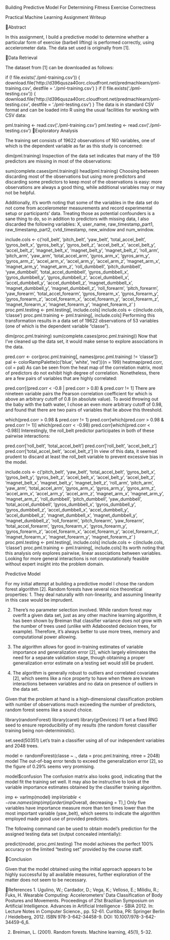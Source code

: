 Building Predictive Model For Determining Fitness Exercise Correctness

 Practical Machine Learning Assignment Writeup

 Abstract

In this assignment, I build a predictive model to determine whether a particular form of exercise (barbell lifting) is performed correctly, using accelerometer data. The data set used is originally from [1].

 Data Retrieval

The dataset from [1] can be downloaded as follows:

if (! file.exists('./pml-training.csv')) {
    download.file('http://d396qusza40orc.cloudfront.net/predmachlearn/pml-training.csv', destfile = './pml-training.csv')
}
if (! file.exists('./pml-testing.csv')) {
    download.file('http://d396qusza40orc.cloudfront.net/predmachlearn/pml-testing.csv', destfile = './pml-testing.csv')
}
The data is in standard CSV format and can be loaded into R using the usual facilities for working with CSV data:

pml.training <- read.csv('./pml-training.csv')
pml.testing <- read.csv('./pml-testing.csv')
 Exploratory Analysis

The training set consists of 19622 observations of 160 variables, one of which is the dependent variable as far as this study is concerned:

dim(pml.training)
Inspection of the data set indicates that many of the 159 predictors are missing in most of the observations:

sum(complete.cases(pml.training))
head(pml.training)
Choosing between discarding most of the observations but using more predictors and discarding some predictors to keep most of the observations is easy: more observations are always a good thing, while additional variables may or may not be helpful.

Additionally, it's worth noting that some of the variables in the data set do not come from accelerometer measurements and record experimental setup or participants' data. Treating those as potential confounders is a sane thing to do, so in addition to predictors with missing data, I also discarded the following variables: X, user_name, raw_timestamp_part1, raw_timestamp_part2, cvtd_timestamp, new_window and num_window.

include.cols <- c('roll_belt', 'pitch_belt', 'yaw_belt', 'total_accel_belt',
                  'gyros_belt_x', 'gyros_belt_y', 'gyros_belt_z',
                  'accel_belt_x', 'accel_belt_y', 'accel_belt_z',
                  'magnet_belt_x', 'magnet_belt_y', 'magnet_belt_z',
                  'roll_arm', 'pitch_arm', 'yaw_arm', 'total_accel_arm',
                  'gyros_arm_x', 'gyros_arm_y', 'gyros_arm_z',
                  'accel_arm_x', 'accel_arm_y', 'accel_arm_z',
                  'magnet_arm_x', 'magnet_arm_y', 'magnet_arm_z',
                  'roll_dumbbell', 'pitch_dumbbell', 'yaw_dumbbell', 'total_accel_dumbbell',
                  'gyros_dumbbell_x', 'gyros_dumbbell_y', 'gyros_dumbbell_z',
                  'accel_dumbbell_x', 'accel_dumbbell_y', 'accel_dumbbell_z',
                  'magnet_dumbbell_x', 'magnet_dumbbell_y', 'magnet_dumbbell_z',
                  'roll_forearm', 'pitch_forearm', 'yaw_forearm', 'total_accel_forearm',
                  'gyros_forearm_x', 'gyros_forearm_y', 'gyros_forearm_z',
                  'accel_forearm_x', 'accel_forearm_y', 'accel_forearm_z',
                  'magnet_forearm_x', 'magnet_forearm_y', 'magnet_forearm_z'
                  )
proc.pml.testing <- pml.testing[, include.cols]
include.cols <- c(include.cols, 'classe')
proc.pml.training <- pml.training[, include.cols]
Performing this transformation results in a data set of 19622 observations of 53 variables (one of which is the dependent variable "classe").

dim(proc.pml.training)
sum(complete.cases(proc.pml.training))
Now that I've cleaned up the data set, it would make sense to explore associations in the data.

pred.corr <- cor(proc.pml.training[, names(proc.pml.training) != 'classe'])
pal <- colorRampPalette(c('blue', 'white', 'red'))(n = 199)
heatmap(pred.corr, col = pal)
As can be seen from the heat map of the correlation matrix, most of predictors do not exhibit high degree of correlation. Nonetheless, there are a few pairs of variables that are highly correlated:

pred.corr[(pred.corr < -0.8 | pred.corr > 0.8) & pred.corr != 1]
There are nineteen variable pairs the Pearson correlation coefficient for which is above an arbitrary cutoff of 0.8 (in absolute value). To avoid throwing out the baby with the bath water, I chose an even more arbitrary cutoff of 0.98, and found that there are two pairs of variables that lie above this threshold.

which(pred.corr > 0.98 & pred.corr != 1)
pred.corr[which(pred.corr > 0.98 & pred.corr != 1)]
which(pred.corr < -0.98)
pred.corr[which(pred.corr < -0.98)]
Interestingly, the roll_belt predictor participates in both of these pairwise interactions:

pred.corr['roll_belt', 'total_accel_belt']
pred.corr['roll_belt', 'accel_belt_z']
pred.corr['total_accel_belt', 'accel_belt_z']
In view of this data, it seemed prudent to discard at least the roll_belt variable to prevent excessive bias in the model.

include.cols <- c('pitch_belt', 'yaw_belt', 'total_accel_belt',
                  'gyros_belt_x', 'gyros_belt_y', 'gyros_belt_z',
                  'accel_belt_x', 'accel_belt_y', 'accel_belt_z',
                  'magnet_belt_x', 'magnet_belt_y', 'magnet_belt_z',
                  'roll_arm', 'pitch_arm', 'yaw_arm', 'total_accel_arm',
                  'gyros_arm_x', 'gyros_arm_y', 'gyros_arm_z',
                  'accel_arm_x', 'accel_arm_y', 'accel_arm_z',
                  'magnet_arm_x', 'magnet_arm_y', 'magnet_arm_z',
                  'roll_dumbbell', 'pitch_dumbbell', 'yaw_dumbbell', 'total_accel_dumbbell',
                  'gyros_dumbbell_x', 'gyros_dumbbell_y', 'gyros_dumbbell_z',
                  'accel_dumbbell_x', 'accel_dumbbell_y', 'accel_dumbbell_z',
                  'magnet_dumbbell_x', 'magnet_dumbbell_y', 'magnet_dumbbell_z',
                  'roll_forearm', 'pitch_forearm', 'yaw_forearm', 'total_accel_forearm',
                  'gyros_forearm_x', 'gyros_forearm_y', 'gyros_forearm_z',
                  'accel_forearm_x', 'accel_forearm_y', 'accel_forearm_z',
                  'magnet_forearm_x', 'magnet_forearm_y', 'magnet_forearm_z'
                  )
proc.pml.testing <- pml.testing[, include.cols]
include.cols <- c(include.cols, 'classe')
proc.pml.training <- pml.training[, include.cols]
Its worth noting that this analysis only explores pairwise, linear associations between variables. Looking for more general interactions is not computationally feasible without expert insight into the problem domain.

 Predictive Model

For my initial attempt at building a predictive model I chose the random forest algorithm [2]. Random forests have several nice theoretical properties:
 1.
They deal naturally with non-linearity, and assuming linearity in this case would be imprudent.

 2.
There's no parameter selection involved. While random forest may overfit a given data set, just as any other machine learning algorithm, it has been shown by Breiman that classifier variance does not grow with the number of trees used (unlike with Adaboosted decision trees, for example). Therefore, it's always better to use more trees, memory and computational power allowing.

 3.
The algorithm allows for good in-training estimates of variable importance and generalization error [2], which largely eliminates the need for a separate validation stage, though obtaining a proper generalization error estimate on a testing set would still be prudent.

 4.
The algorithm is generally robust to outliers and correlated covariates [2], which seems like a nice property to have when there are known interactions between variables and no data on presence of outliers in the data set.

 
Given that the problem at hand is a high-dimensional classification problem with number of observations much exceeding the number of predictors, random forest seems like a sound choice.

library(randomForest)
library(caret)
library(grDevices)
I'll set a fixed RNG seed to ensure reproducibility of my results (the random forest classifier training being non-deterministic).

set.seed(50351)
Let's train a classifier using all of our independent variables and 2048 trees.

model <- randomForest(classe ~ ., data = proc.pml.training, ntree = 2048)
model
The out-of-bag error tends to exceed the generalization error [2], so the figure of 0.29% seems very promising.

model$confusion
The confusion matrix also looks good, indicating that the model fit the training set well. It may also be instructive to look at the variable importance estimates obtained by the classifier training algorithm.

imp <- varImp(model)
imp$Variable <- row.names(imp)
imp[order(imp$Overall, decreasing = T),]
Only five variables have importance measure more than ten times lower than the most important variable (yaw_belt), which seems to indicate the algorithm employed made good use of provided predictors.

The following command can be used to obtain model's prediction for the assigned testing data set (output concealed intentially):

predict(model, proc.pml.testing)
The model achieves the perfect 100% accuracy on the limited "testing set" provided by the course staff.

 Conclusion

Given that the model obtained using the initial approach appears to be highly successful by all available measures, further exploration of the matter does not seem to be necessary.

 References
 1.
Ugulino, W.; Cardador, D.; Vega, K.; Velloso, E.; Milidiu, R.; Fuks, H. Wearable Computing: Accelerometers' Data Classification of Body Postures and Movements. Proceedings of 21st Brazilian Symposium on Artificial Intelligence. Advances in Artificial Intelligence - SBIA 2012. In: Lecture Notes in Computer Science., pp. 52-61. Curitiba, PR: Springer Berlin / Heidelberg, 2012. ISBN 978-3-642-34458-9. DOI: 10.1007/978-3-642-34459-6_6. 

2.
Breiman, L. (2001). Random forests. Machine learning, 45(1), 5-32.

